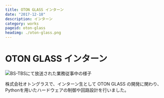 ```yaml
---
title: OTON GLASS インターン
date: "2017-12-18"
description: インターン
category: works
pageid: oton-glass
headimg: ./oton-glass.png
---
```


# OTON GLASS インターン

![BS-TBSにて放送された業務従事中の様子](./oton-glass.png "BS-TBSにて放送された業務従事中の様子")

株式会社オトングラスで、インターン生として OTON GLASS の開発に関わり、Pythonを用いたハードウェアの制御や回路設計を行いました。
